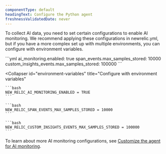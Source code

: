 ```yaml
---
componentType: default
headingText: Configure the Python agent
freshnessValidatedDate: never
---
```


To collect AI data, you need to set certain configurations to enable AI monitoring. We recommend applying these configurations in newrelic.yml, but if you have a more complex set up with multiple environments, you can configure with environment variables.

<CollapserGroup>
  <Collapser
    id="config-file"
    title="Configure through `newrelic.yml`"
  >
    ```yml
    ai_monitoring.enabled: true
    span_events.max_samples_stored: 10000
    custom_insights_events.max_samples_stored: 100000
    ```
  </Collapser>

  <Collapser
    id="environment-variables"
    title="Configure with environment variables"
  >
    ```bash
    NEW_RELIC_AI_MONITORING_ENABLED = TRUE
    ```

    ```bash
    NEW_RELIC_SPAN_EVENTS_MAX_SAMPLES_STORED = 10000
    ```

    ```bash
    NEW_RELIC_CUSTOM_INSIGHTS_EVENTS_MAX_SAMPLES_STORED = 100000
    ```
  </Collapser>
</CollapserGroup>

To learn about more AI monitoring configurations, see [Customize the agent for AI monitoring](/docs/ai-monitoring/customize-agent-ai-monitoring).
